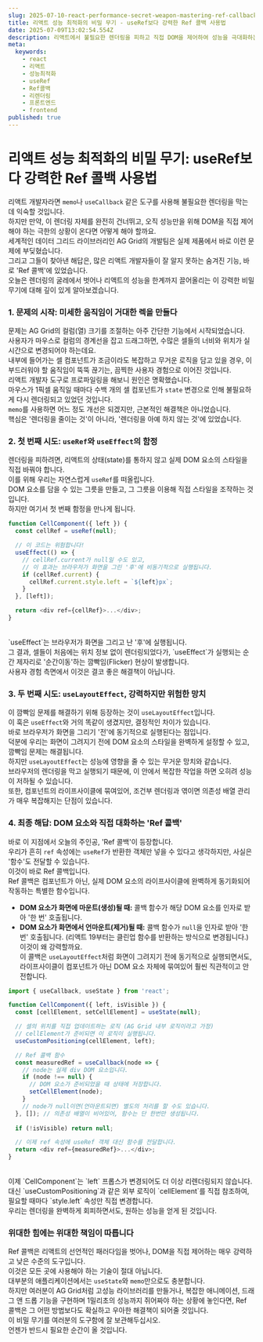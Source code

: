 ```yaml
---
slug: 2025-07-10-react-performance-secret-weapon-mastering-ref-callbacks
title: 리액트 성능 최적화의 비밀 무기 - useRef보다 강력한 Ref 콜백 사용법
date: 2025-07-09T13:02:54.554Z
description: 리액트에서 불필요한 렌더링을 피하고 직접 DOM을 제어하여 성능을 극대화하는 Ref 콜백의 원리와 사용법을 알아봅니다.
meta:
  keywords:
    - react
    - 리액트
    - 성능최적화
    - useRef
    - Ref콜백
    - 리렌더링
    - 프론트엔드
    - frontend
published: true
---
```


# 리액트 성능 최적화의 비밀 무기: useRef보다 강력한 Ref 콜백 사용법

리액트 개발자라면 `memo`나 `useCallback` 같은 도구를 사용해 불필요한 렌더링을 막는 데 익숙할 것입니다.<br />
하지만 만약, 이 렌더링 자체를 완전히 건너뛰고, 오직 성능만을 위해 DOM을 직접 제어해야 하는 극한의 상황이 온다면 어떻게 해야 할까요.<br />
세계적인 데이터 그리드 라이브러리인 AG Grid의 개발팀은 실제 제품에서 바로 이런 문제에 부딪혔습니다.<br />
그리고 그들이 찾아낸 해답은, 많은 리액트 개발자들이 잘 알지 못하는 숨겨진 기능, 바로 'Ref 콜백'에 있었습니다.<br />
오늘은 렌더링의 굴레에서 벗어나 리액트의 성능을 한계까지 끌어올리는 이 강력한 비밀 무기에 대해 깊이 있게 알아보겠습니다.<br />

### 1. 문제의 시작: 미세한 움직임이 거대한 렉을 만들다

문제는 AG Grid의 컬럼(열) 크기를 조절하는 아주 간단한 기능에서 시작되었습니다.<br />
사용자가 마우스로 컬럼의 경계선을 잡고 드래그하면, 수많은 셀들의 너비와 위치가 실시간으로 변경되어야 하는데요.<br />
내부에 들어가는 셀 컴포넌트가 조금이라도 복잡하고 무거운 로직을 담고 있을 경우, 이 부드러워야 할 움직임이 뚝뚝 끊기는, 끔찍한 사용자 경험으로 이어진 것입니다.<br />
리액트 개발자 도구로 프로파일링을 해보니 원인은 명확했습니다.<br />
마우스가 1픽셀 움직일 때마다 수백 개의 셀 컴포넌트가 `state` 변경으로 인해 불필요하게 다시 렌더링되고 있었던 것입니다.<br />
`memo`를 사용하면 어느 정도 개선은 되겠지만, 근본적인 해결책은 아니었습니다.<br />
핵심은 '렌더링을 줄이는 것'이 아니라, '렌더링을 아예 하지 않는 것'에 있었습니다.<br />

### 2. 첫 번째 시도: `useRef`와 `useEffect`의 함정

렌더링을 피하려면, 리액트의 상태(state)를 통하지 않고 실제 DOM 요소의 스타일을 직접 바꿔야 합니다.<br />
이를 위해 우리는 자연스럽게 `useRef`를 떠올립니다.<br />
DOM 요소를 담을 수 있는 그릇을 만들고, 그 그릇을 이용해 직접 스타일을 조작하는 것입니다.<br />
하지만 여기서 첫 번째 함정을 만나게 됩니다.<br />

```javascript
function CellComponent({ left }) {
  const cellRef = useRef(null);

  // 이 코드는 위험합니다!
  useEffect(() => {
    // cellRef.current가 null일 수도 있고,
    // 이 효과는 브라우저가 화면을 그린 '후'에 비동기적으로 실행됩니다.
    if (cellRef.current) {
      cellRef.current.style.left = `${left}px`;
    }
  }, [left]);

  return <div ref={cellRef}>...</div>;
}
```
<br />
`useEffect`는 브라우저가 화면을 그리고 난 '후'에 실행됩니다.<br />
그 결과, 셀들이 처음에는 위치 정보 없이 렌더링되었다가, `useEffect`가 실행되는 순간 제자리로 '순간이동'하는 깜빡임(Flicker) 현상이 발생합니다.<br />
사용자 경험 측면에서 이것은 결코 좋은 해결책이 아닙니다.<br />

### 3. 두 번째 시도: `useLayoutEffect`, 강력하지만 위험한 망치

이 깜빡임 문제를 해결하기 위해 등장하는 것이 `useLayoutEffect`입니다.<br />
이 훅은 `useEffect`와 거의 똑같이 생겼지만, 결정적인 차이가 있습니다.<br />
바로 브라우저가 화면을 그리기 '전'에 동기적으로 실행된다는 점입니다.<br />
덕분에 우리는 화면이 그려지기 전에 DOM 요소의 스타일을 완벽하게 설정할 수 있고, 깜빡임 문제는 해결됩니다.<br />
하지만 `useLayoutEffect`는 성능에 영향을 줄 수 있는 무거운 망치와 같습니다.<br />
브라우저의 렌더링을 막고 실행되기 때문에, 이 안에서 복잡한 작업을 하면 오히려 성능이 저하될 수 있습니다.<br />
또한, 컴포넌트의 라이프사이클에 묶여있어, 조건부 렌더링과 엮이면 의존성 배열 관리가 매우 복잡해지는 단점이 있습니다.<br />

### 4. 최종 해답: DOM 요소와 직접 대화하는 'Ref 콜백'

바로 이 지점에서 오늘의 주인공, 'Ref 콜백'이 등장합니다.<br />
우리가 흔히 `ref` 속성에는 `useRef`가 반환한 객체만 넣을 수 있다고 생각하지만, 사실은 '함수'도 전달할 수 있습니다.<br />
이것이 바로 Ref 콜백입니다.<br />
Ref 콜백은 컴포넌트가 아닌, 실제 DOM 요소의 라이프사이클에 완벽하게 동기화되어 작동하는 특별한 함수입니다.<br />
-   **DOM 요소가 화면에 마운트(생성)될 때:** 콜백 함수가 해당 DOM 요소를 인자로 받아 '한 번' 호출됩니다.<br />
-   **DOM 요소가 화면에서 언마운트(제거)될 때:** 콜백 함수가 `null`을 인자로 받아 '한 번' 호출됩니다. (리액트 19부터는 클린업 함수를 반환하는 방식으로 변경됩니다.)<br />
이것이 왜 강력할까요.<br />
이 콜백은 `useLayoutEffect`처럼 화면이 그려지기 전에 동기적으로 실행되면서도, 라이프사이클이 컴포넌트가 아닌 DOM 요소 자체에 묶여있어 훨씬 직관적이고 안전합니다.<br />

```javascript
import { useCallback, useState } from 'react';

function CellComponent({ left, isVisible }) {
  const [cellElement, setCellElement] = useState(null);

  // 셀의 위치를 직접 업데이트하는 로직 (AG Grid 내부 로직이라고 가정)
  // cellElement가 준비되면 이 로직이 실행됩니다.
  useCustomPositioning(cellElement, left);

  // Ref 콜백 함수
  const measuredRef = useCallback(node => {
    // node는 실제 div DOM 요소입니다.
    if (node !== null) {
      // DOM 요소가 준비되었을 때 상태에 저장합니다.
      setCellElement(node);
    }
    // node가 null이면(언마운트되면) 별도의 처리를 할 수도 있습니다.
  }, []); // 의존성 배열이 비어있어, 함수는 단 한번만 생성됩니다.
  
  if (!isVisible) return null;

  // 이제 ref 속성에 useRef 객체 대신 함수를 전달합니다.
  return <div ref={measuredRef}>...</div>;
}
```
<br />
이제 `CellComponent`는 `left` 프롭스가 변경되어도 더 이상 리렌더링되지 않습니다.<br />
대신 `useCustomPositioning`과 같은 외부 로직이 `cellElement`를 직접 참조하여, 필요할 때마다 `style.left` 속성만 직접 변경합니다.<br />
우리는 렌더링을 완벽하게 회피하면서도, 원하는 성능을 얻게 된 것입니다.<br />

### 위대한 힘에는 위대한 책임이 따릅니다

Ref 콜백은 리액트의 선언적인 패러다임을 벗어나, DOM을 직접 제어하는 매우 강력하고 낮은 수준의 도구입니다.<br />
이것은 모든 곳에 사용해야 하는 기술이 절대 아닙니다.<br />
대부분의 애플리케이션에서는 `useState`와 `memo`만으로도 충분합니다.<br />
하지만 여러분이 AG Grid처럼 고성능 라이브러리를 만들거나, 복잡한 애니메이션, 드래그 앤 드롭 기능을 구현하며 1밀리초의 성능까지 쥐어짜야 하는 상황에 놓인다면, Ref 콜백은 그 어떤 방법보다도 확실하고 우아한 해결책이 되어줄 것입니다.<br />
이 비밀 무기를 여러분의 도구함에 잘 보관해두십시오.<br />
언젠가 반드시 필요한 순간이 올 것입니다.<br />
